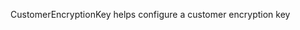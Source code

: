 <!-- Code generated from the comments of the CustomerEncryptionKey struct in builder/happycloud/config.go; DO NOT EDIT MANUALLY -->

CustomerEncryptionKey helps configure a customer encryption key
